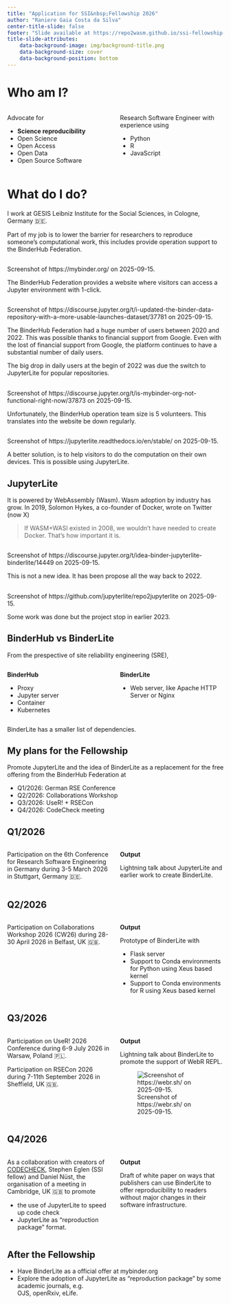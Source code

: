 ```yaml
---
title: "Application for SSI&nbsp;Fellowship 2026"
author: "Raniere Gaia Costa da Silva"
center-title-slide: false
footer: "Slide available at https://repo2wasm.github.io/ssi-fellowship-2026-cohort/"
title-slide-attributes:
    data-background-image: img/background-title.png
    data-background-size: cover
    data-background-position: bottom
---
```


# Who am I?

:::: {.columns}

::: {.column width="50%"}
Advocate for

- **Science reproducibility**
- Open Science
- Open Access
- Open Data
- Open Source Software
:::

::: {.column width="50%"}
Research Software Engineer with experience using

- Python
- R
- JavaScript
:::

::::

# What do I do?

I work at GESIS Leibniz Institute for the Social Sciences, in Cologne, Germany 🇩🇪.

Part of my job is to lower the barrier for researchers to reproduce someone's computational work, this includes provide operation support to the BinderHub Federation.

## {background-image="./img/mybinder.org.png" background-size="cover" background-position="top"}

::: aside
Screenshot of https://mybinder.org/ on 2025-09-15.
:::

::: {.notes}
The BinderHub Federation provides a website where visitors can access a Jupyter environment with 1-click.
:::

## {background-image="./img/mybinder-launches.png" background-size="cover" background-position="top"}

::: aside
Screenshot of https://discourse.jupyter.org/t/i-updated-the-binder-data-repository-with-a-more-usable-launches-dataset/37781 on 2025-09-15.
:::

::: {.notes}
The BinderHub Federation had a huge number of users between 2020 and 2022. This was possible thanks to financial support from Google. Even with the lost of financial support from Google, the platform continues to have a substantial number of daily users.

The big drop in daily users at the begin of 2022 was due the switch to JupyterLite for popular repositories.
:::

## {background-image="./img/discourse.jupyter.org.png" background-size="cover" background-position="top"}

::: aside
Screenshot of https://discourse.jupyter.org/t/is-mybinder-org-not-functional-right-now/37873 on 2025-09-15.
:::

::: {.notes}
Unfortunately, the BinderHub operation team size is 5 volunteers. This translates into the website be down regularly.
:::

## {background-image="./img/jupyterlite.png" background-size="cover" background-position="top"}

::: aside
Screenshot of https://jupyterlite.readthedocs.io/en/stable/ on 2025-09-15.
:::

::: {.notes}
A better solution, is to help visitors to do the computation on their own devices. This is possible using JupyterLite.
:::

## JupyterLite

It is powered by WebAssembly (Wasm). Wasm adoption by industry has grow. In 2019, Solomon Hykes, a co-founder of Docker, wrote on Twitter (now X)

> If WASM+WASI existed in 2008, we wouldn't have needed to create Docker. That's how important it is.

## {background-image="./img/binderlite.png" background-size="cover" background-position="top"}

::: aside
Screenshot of https://discourse.jupyter.org/t/idea-binder-jupyterlite-binderlite/14449 on 2025-09-15.
:::

::: {.notes}
This is not a new idea. It has been propose all the way back to 2022.
:::

## {background-image="./img/repo2jupyterlite.png" background-size="cover" background-position="top"}

::: aside
Screenshot of https://github.com/jupyterlite/repo2jupyterlite on 2025-09-15.
:::

::: {.notes}
Some work was done but the project stop in earlier 2023.
:::

## BinderHub vs BinderLite

From the prespective of site reliability engineering (SRE),

:::: {.columns}

::: {.column width="50%"}
**BinderHub**

- Proxy
- Jupyter server
- Container
- Kubernetes
:::

::: {.column width="50%"}
**BinderLite**

- Web server, like  Apache HTTP Server or Nginx
:::

::::

::: {.notes}
BinderLite has a smaller list of dependencies.
:::

## My plans for the Fellowship

Promote JupyterLite and the idea of BinderLite as a replacement for the free offering from the BinderHub Federation at

- Q1/2026: German RSE Conference
- Q2/2026: Collaborations Workshop
- Q3/2026: UseR! + RSECon
- Q4/2026: CodeCheck meeting

## Q1/2026

:::: {.columns}

::: {.column width="50%"}
Participation on the 6th Conference for Research Software Engineering in Germany
during 3-5 March 2026
in Stuttgart, Germany 🇩🇪.
:::

::: {.column width="50%"}
**Output**

Lightning talk about JupyterLite and earlier work to create BinderLite.
:::

::::

## Q2/2026

:::: {.columns}

::: {.column width="50%"}
Participation on Collaborations Workshop 2026 (CW26)
during 28-30 April 2026
in Belfast, UK 🇬🇧.
:::

::: {.column width="50%"}
**Output**

Prototype of BinderLite with

- Flask server
- Support to Conda environments for Python using Xeus based kernel
- Support to Conda environments for R using Xeus based kernel
:::

::::

## Q3/2026

:::: {.columns}

::: {.column width="50%"}
Participation on UseR! 2026 Conference
during 6-9 July 2026
in Warsaw, Poland 🇵🇱.

Participation on RSECon 2026
during 7-11th September 2026
in Sheffield, UK 🇬🇧.
:::

::: {.column width="50%"}
**Output**

Lightning talk about BinderLite to promote the support of WebR REPL.

![Screenshot of https://webr.sh/ on 2025-09-15.](img/webr-repl.png)
:::

::::

## Q4/2026

:::: {.columns}

::: {.column width="50%"}
As a collaboration with creators of [CODECHECK](https://codecheck.org.uk/), Stephen Eglen (SSI fellow) and Daniel Nüst, the organisation of a meeting in Cambridge, UK 🇬🇧 to promote

- the use of JupyterLite to speed up code check
- JupyterLite as "reproduction package" format.
:::

::: {.column width="50%"}
**Output**

Draft of white paper on ways that publishers can use BinderLite to offer reproducibility to readers without major changes in their software infrastructure.
:::

::::

## After the Fellowship {background-image="./img/background-after-fellowship.png" background-size="cover" background-position="top"}

- Have BinderLite as a official offer at mybinder.org
- Explore the adoption of JupyterLite as "reproduction package" by some academic journals, e.g. <br> OJS, openRxiv, eLife.

